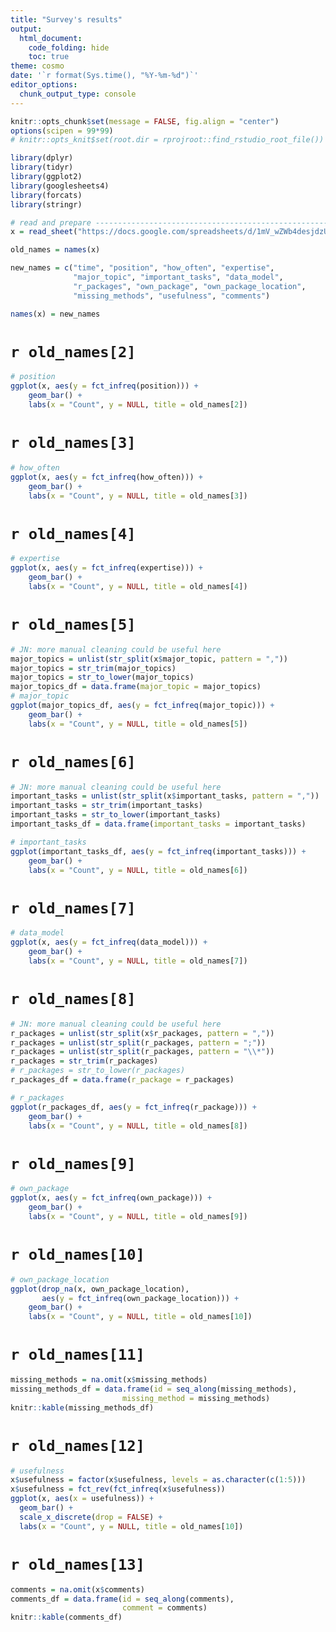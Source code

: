 ```yaml
---
title: "Survey's results"
output: 
  html_document:
    code_folding: hide
    toc: true
theme: cosmo
date: '`r format(Sys.time(), "%Y-%m-%d")`'
editor_options: 
  chunk_output_type: console
---
```


```r
knitr::opts_chunk$set(message = FALSE, fig.align = "center")
options(scipen = 99*99)
# knitr::opts_knit$set(root.dir = rprojroot::find_rstudio_root_file())
```


```r
library(dplyr)
library(tidyr)
library(ggplot2)
library(googlesheets4)
library(forcats)
library(stringr)
```

```r
# read and prepare --------------------------------------------------------
x = read_sheet("https://docs.google.com/spreadsheets/d/1mV_wZWb4desjdzUWHALIB-uFRCauSTOGSvENsnkiAhI/edit#gid=1189808333")

old_names = names(x)

new_names = c("time", "position", "how_often", "expertise",
              "major_topic", "important_tasks", "data_model",
              "r_packages", "own_package", "own_package_location",
              "missing_methods", "usefulness", "comments")

names(x) = new_names
```

# `r old_names[2]`

```r
# position
ggplot(x, aes(y = fct_infreq(position))) +
    geom_bar() +
    labs(x = "Count", y = NULL, title = old_names[2])
```


# `r old_names[3]`

```r
# how_often
ggplot(x, aes(y = fct_infreq(how_often))) +
    geom_bar() +
    labs(x = "Count", y = NULL, title = old_names[3])
```

# `r old_names[4]`

```r
# expertise
ggplot(x, aes(y = fct_infreq(expertise))) +
    geom_bar() +
    labs(x = "Count", y = NULL, title = old_names[4])
```


# `r old_names[5]`

```r
# JN: more manual cleaning could be useful here
major_topics = unlist(str_split(x$major_topic, pattern = ","))
major_topics = str_trim(major_topics)
major_topics = str_to_lower(major_topics)
major_topics_df = data.frame(major_topic = major_topics)
# major_topic
ggplot(major_topics_df, aes(y = fct_infreq(major_topic))) +
    geom_bar() +
    labs(x = "Count", y = NULL, title = old_names[5])
```


# `r old_names[6]`

```r
# JN: more manual cleaning could be useful here
important_tasks = unlist(str_split(x$important_tasks, pattern = ","))
important_tasks = str_trim(important_tasks)
important_tasks = str_to_lower(important_tasks)
important_tasks_df = data.frame(important_tasks = important_tasks)

# important_tasks
ggplot(important_tasks_df, aes(y = fct_infreq(important_tasks))) +
    geom_bar() +
    labs(x = "Count", y = NULL, title = old_names[6])
```

# `r old_names[7]`

```r
# data_model
ggplot(x, aes(y = fct_infreq(data_model))) +
    geom_bar() +
    labs(x = "Count", y = NULL, title = old_names[7])
```

# `r old_names[8]`

```r
# JN: more manual cleaning could be useful here
r_packages = unlist(str_split(x$r_packages, pattern = ","))
r_packages = unlist(str_split(r_packages, pattern = ";"))
r_packages = unlist(str_split(r_packages, pattern = "\\*"))
r_packages = str_trim(r_packages)
# r_packages = str_to_lower(r_packages)
r_packages_df = data.frame(r_package = r_packages)

# r_packages
ggplot(r_packages_df, aes(y = fct_infreq(r_package))) +
    geom_bar() +
    labs(x = "Count", y = NULL, title = old_names[8])
```

# `r old_names[9]`

```r
# own_package
ggplot(x, aes(y = fct_infreq(own_package))) +
    geom_bar() +
    labs(x = "Count", y = NULL, title = old_names[9])
```

# `r old_names[10]`

```r
# own_package_location
ggplot(drop_na(x, own_package_location),
       aes(y = fct_infreq(own_package_location))) +
    geom_bar() +
    labs(x = "Count", y = NULL, title = old_names[10])
```

# `r old_names[11]`

```r
missing_methods = na.omit(x$missing_methods)
missing_methods_df = data.frame(id = seq_along(missing_methods),
                         missing_method = missing_methods)
knitr::kable(missing_methods_df)
```

# `r old_names[12]`

```r
# usefulness
x$usefulness = factor(x$usefulness, levels = as.character(c(1:5)))
x$usefulness = fct_rev(fct_infreq(x$usefulness))
ggplot(x, aes(x = usefulness)) +
  geom_bar() +
  scale_x_discrete(drop = FALSE) +
  labs(x = "Count", y = NULL, title = old_names[10])
```


# `r old_names[13]`

```r
comments = na.omit(x$comments)
comments_df = data.frame(id = seq_along(comments),
                         comment = comments)
knitr::kable(comments_df)
```

